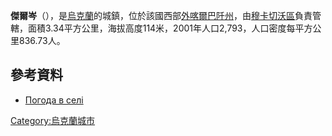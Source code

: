 {{coord|48|20|6|N|22|40|57|E|scale:100000|display=title}}

'''傑爾岑'''（{{lang-uk|Дерцен}}），是[[烏克蘭|烏克蘭]]的城鎮，位於該國西部[[外喀爾巴阡州|外喀爾巴阡州]]，由[[穆卡切沃區|穆卡切沃區]]負責管轄，面積3.34平方公里，海拔高度114米，2001年人口2,793，人口密度每平方公里836.73人。

==參考資料==
*[http://weather.in.ua/ua/zakarpatskaja/6600 Погода в селі ] {{Wayback|url=http://weather.in.ua/ua/zakarpatskaja/6600 |date=20161106042140 }}

{{Ukraine-geo-stub}}
[[Category:烏克蘭城市|Category:烏克蘭城市]]